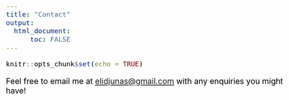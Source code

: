 ```yaml
---
title: "Contact"
output: 
  html_document:
      toc: FALSE
---
```

<style type="text/css">
  body{
  font-size: 16pt;
  color: black; 
}
</style>
```r
knitr::opts_chunk$set(echo = TRUE)
```

Feel free to email me at <elidjunas@gmail.com> with any enquiries you might have!
